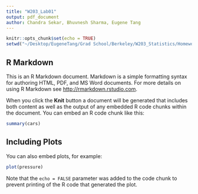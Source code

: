 ```yaml
---
title: "W203_Lab01"
output: pdf_document
author: Chandra Sekar, Bhuvnesh Sharma, Eugene Tang
---
```


```r
knitr::opts_chunk$set(echo = TRUE)
setwd("~/Desktop/EugeneTang/Grad School/Berkeley/W203_Statistics/Homework/Lab01/Broadband_EDA/") # change as necessary
```

## R Markdown

This is an R Markdown document. Markdown is a simple formatting syntax for authoring HTML, PDF, and MS Word documents. For more details on using R Markdown see <http://rmarkdown.rstudio.com>.

When you click the **Knit** button a document will be generated that includes both content as well as the output of any embedded R code chunks within the document. You can embed an R code chunk like this:

```r
summary(cars)
```

## Including Plots

You can also embed plots, for example:

```r
plot(pressure)
```

Note that the `echo = FALSE` parameter was added to the code chunk to prevent printing of the R code that generated the plot.
